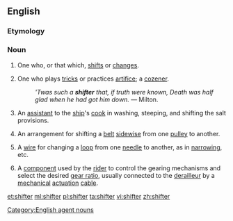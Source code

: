 ==English==

===Etymology===
{{suffix|shift|er}}

===Noun===
{{en-noun}}

# One who, or that which, [[shifts]] or [[changes]].
# {{dated}} One who plays [[tricks]] or practices [[artifice]]; a [[cozener]].
#: ''&apos;Twas such a '''shifter''' that, if truth were known, Death was half glad when he had got him down.'' &mdash; Milton.
# {{nautical}} An [[assistant]] to the [[ship]]'s [[cook]] in washing, steeping, and shifting the salt provisions.
# {{engineering}} An arrangement for shifting a [[belt]] [[sidewise]] from one [[pulley]] to another.
# {{engineering|textiles}} A [[wire]] for changing a [[loop]] from one [[needle]] to another, as in [[narrow]]ing, etc.
# {{cycling}} A [[component]] used by the [[rider]] to control the gearing mechanisms and select the desired [[gear ratio]], usually connected to the [[derailleur]] by a [[mechanical]] [[actuation]] [[cable]].

{{Webster 1913}}

[[Category:English agent nouns]]

[[et:shifter]]
[[ml:shifter]]
[[pl:shifter]]
[[ta:shifter]]
[[vi:shifter]]
[[zh:shifter]]
